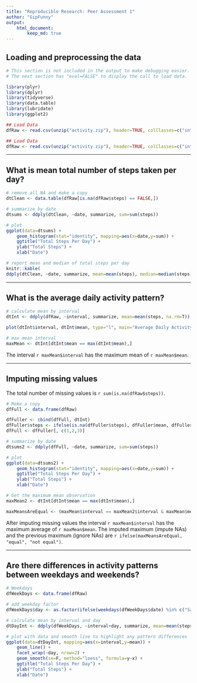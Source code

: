 ```yaml
---
title: "Reproducible Research: Peer Assessment 1"
author: "GipFunny"
output: 
    html_document: 
        keep_md: true
---
```


<style>
hr { border-width: 3px; border-color: #333333; }
</style>

## Loading and preprocessing the data
```r

# This section is not included in the output to make debugging easier.
# The next section has "eval=FALSE" to display the call to load data.

library(plyr)
library(dplyr)
library(tidyverse)
library(data.table)
library(lubridate)
library(ggplot2)

## Load Data
dfRaw <- read.csv(unzip("activity.zip"), header=TRUE, colClasses=c("integer", "Date", "integer"))
```

```r
## Load Data
dfRaw <- read.csv(unzip("activity.zip"), header=TRUE, colClasses=c("integer", "Date", "integer"))
```
***
## What is mean total number of steps taken per day?
```r
# remove all NA and make a copy
dtClean <- data.table(dfRaw[is.na(dfRaw$steps) == FALSE,])

# summarize by date
dtsums <- ddply(dtClean, ~date, summarize, sum=sum(steps))

# plot
ggplot(data=dtsums) + 
    geom_histogram(stat="identity", mapping=aes(x=date,y=sum)) +
    ggtitle("Total Steps Per Day") +
    ylab("Total Steps") + 
    xlab("Date")

# report mean and median of total steps per day
knitr::kable(
ddply(dtClean, ~date, summarize, mean=mean(steps), median=median(steps)), caption="Daily Mean and Median")
```

***
## What is the average daily activity pattern?
```r
# calculate mean by interval
dtInt <- ddply(dfRaw, ~interval, summarize, mean=mean(steps, na.rm=T))

plot(dtInt$interval, dtInt$mean, type="l", main="Average Daily Activity Pattern", xlab="Interval", ylab="Average Steps")

# max mean interval
maxMean <- dtInt[dtInt$mean == max(dtInt$mean),]
```
The interval `r maxMean$interval` has the maximum mean of `r maxMean$mean`.

***
## Imputing missing values

The total number of missing values is `r sum(is.na(dfRaw$steps))`.

``` r
# Make a copy
dfFull <- data.frame(dfRaw)

dfFuller <- cbind(dfFull, dtInt)
dfFuller$steps <- ifelse(is.na(dfFuller$steps), dfFuller$mean, dfFuller$steps)
dfFull <- dfFuller[, c(1,2,3)]

# summarize by date
dtsums2 <- ddply(dfFull, ~date, summarize, sum=sum(steps))

# plot
ggplot(data=dtsums2) + 
    geom_histogram(stat="identity", mapping=aes(x=date,y=sum)) +
    ggtitle("Total Steps Per Day") +
    ylab("Total Steps") + 
    xlab("Date")

# Get the maximum mean observation
maxMean2 <- dtInt[dtInt$mean == max(dtInt$mean),]

maxMeansAreEqual <- (maxMean$interval == maxMean2$interval & maxMean$mean == maxMean2$mean)

```

After imputing missing values the interval `r maxMean$interval` has the maximum average of `r maxMean$mean`.
The imputed maximum (impute NAs) and the previous maximum (ignore NAs) are `r ifelse(maxMeansAreEqual, "equal", "not equal")`.

***
## Are there differences in activity patterns between weekdays and weekends?

```r
# Weekdays
dfWeekDays <- data.frame(dfRaw)

# add weekday factor
dfWeekDays$day <- as.factor(ifelse(weekdays(dfWeekDays$date) %in% c("Saturday","Sunday"),"Weekend","Weekday"))

# calculate mean by interval and day
dtDayInt <- ddply(dfWeekDays, ~interval+day, summarize, mean=mean(steps, na.rm=T))

# plot with data and smooth line to highlight any pattern differences
ggplot(data=dtDayInt, mapping=aes(x=interval,y=mean)) + 
    geom_line() +
    facet_wrap(~day, nrow=2) +
    geom_smooth(se=F, method="loess", formula=y~x) +
    ggtitle("Total Steps Per Day") +
    ylab("Total Steps") + 
    xlab("Date")
```